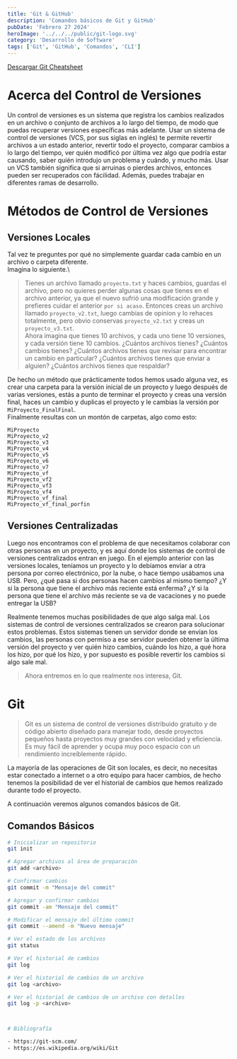 ```yaml
---
title: 'Git & GitHub'
description: 'Comandos básicos de Git y GitHub'
pubDate: 'Febrero 27 2024'
heroImage: '../../../public/git-logo.svg'
category: 'Desarrollo de Software'
tags: ['Git', 'GitHub', 'Comandos', 'CLI']
---
```


[Descargar Git Cheatsheet](https://education.github.com/git-cheat-sheet-education.pdf)

# Acerca del Control de Versiones

Un control de versiones es un sistema que registra los cambios realizados en un archivo o conjunto de archivos a lo
largo del tiempo, de modo que puedas recuperar versiones específicas más adelante. Usar un sistema de control de
versiones (VCS, por sus siglas en inglés) te permite revertir archivos a un estado anterior, revertir todo el
proyecto, comparar cambios a lo largo del tiempo, ver quién modificó por última vez algo que podría estar causando,
saber quién introdujo un problema y cuándo, y mucho más. Usar un VCS también significa que si arruinas o pierdes
archivos, entonces pueden ser recuperados con fácilidad. Además, puedes trabajar en diferentes ramas de desarrollo.

# Métodos de Control de Versiones

## Versiones Locales

Tal vez te preguntes por qué no simplemente guardar cada cambio en un archivo o carpeta diferente.\
Imagina lo siguiente.\

> Tienes un archivo llamado `proyecto.txt` y haces cambios, guardas el archivo, pero no quieres perder algunas cosas
> que tienes en el archivo anterior, ya que el nuevo sufrió una modificación grande y prefieres cuidar el anterior
> `por si acaso`.
> Entonces creas un archivo llamado `proyecto_v2.txt`, luego cambias de opinion y lo rehaces totalmente, pero obvio
> conservas `proyecto_v2.txt` y creas un `proyecto_v3.txt`.\
> Ahora imagina que tienes 10 archivos, y cada uno tiene 10 versiones, y cada versión tiene 10 cambios. ¿Cuántos
> archivos tienes? ¿Cuántos cambios tienes? ¿Cuántos archivos tienes que revisar para encontrar un cambio en
> particular? ¿Cuántos archivos tienes que enviar a alguien? ¿Cuántos archivos tienes que respaldar?

De hecho un método que prácticamente todos hemos usado alguna vez, es crear una carpeta para la versión inicial de
un proyecto y luego después de varias versiones, estás a punto de terminar el proyecto y creas una versión final,
haces un cambio y duplicas el proyecto y le cambias la versión por `MiProyecto_FinalFinal`.\
Finalmente resultas con un montón de carpetas, algo como esto:

```
MiProyecto
MiProyecto_v2
MiProyecto_v3
MiProyecto_v4
MiProyecto_v5
MiProyecto_v6
MiProyecto_v7
MiProyecto_vf
MiProyecto_vf2
MiProyecto_vf3
MiProyecto_vf4
MiProyecto_vf_final
MiProyecto_vf_final_porfin
```

## Versiones Centralizadas

Luego nos encontramos con el problema de que necesitamos colaborar con otras personas en un proyecto, y es aquí
donde los sistemas de control de versiones centralizados entran en juego. En el ejemplo anterior con las versiones
locales, teníamos un proyecto y lo debíamos enviar a otra persona por correo electrónico, por la nube, o hace
tiempo usábamos una USB. Pero, ¿qué pasa si dos personas hacen cambios al mismo tiempo? ¿Y si la persona que tiene el
archivo más reciente está enferma? ¿Y si la persona que tiene el archivo más reciente se va de vacaciones y no
puede entregar la USB?

Realmente tenemos muchas posibilidades de que algo salga mal. Los sistemas de control de versiones centralizados se
crearon para solucionar estos problemas. Estos sistemas tienen un servidor donde se envían los cambios, las
personas con permiso a ese servidor pueden obtener la última versión del proyecto y ver quién hizo cambios, cuándo
los hizo, a qué hora los hizo, por qué los hizo, y por supuesto es posible revertir los cambios si algo sale mal.

> Ahora entremos en lo que realmente nos interesa, Git.

# Git

> Git es un sistema de control de versiones distribuido gratuito y de código abierto diseñado para manejar todo,
> desde proyectos pequeños hasta proyectos muy grandes con velocidad y eficiencia. Es muy fácil de aprender y ocupa
> muy poco espacio con un rendimiento increíblemente rápido.

La mayoría de las operaciones de Git son locales, es decir, no necesitas estar conectado a internet o a otro equipo
para hacer cambios, de hecho tenemos la posibilidad de ver el historial de cambios que hemos realizado durante todo
el proyecto.

A continuación veremos algunos comandos básicos de Git.

## Comandos Básicos

```bash
# Inicializar un repositorio
git init
```

```bash
# Agregar archivos al área de preparación
git add <archivo>
```

```bash
# Confirmar cambios
git commit -m "Mensaje del commit"
```

```bash
# Agregar y confirmar cambios
git commit -am "Mensaje del commit"
```

```bash
# Modificar el mensaje del último commit
git commit --amend -m "Nuevo mensaje"
```

```bash
# Ver el estado de los archivos
git status
```

```bash
# Ver el historial de cambios
git log
```

```bash
# Ver el historial de cambios de un archivo
git log <archivo>
```

```bash
# Ver el historial de cambios de un archivo con detalles
git log -p <archivo>
```

```bash


# Bibliografía

- https://git-scm.com/
- https://es.wikipedia.org/wiki/Git
```

